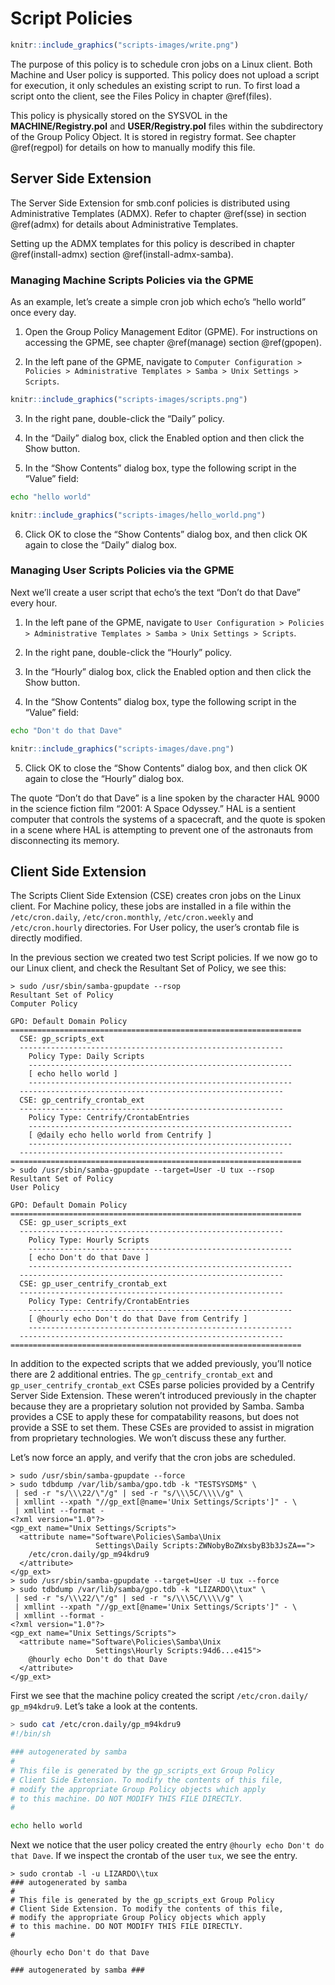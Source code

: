 # Script Policies {#scripts}

```r
knitr::include_graphics("scripts-images/write.png")
```

The purpose of this policy is to schedule cron jobs on a Linux client. Both Machine and User policy is supported. This policy does not upload a script for execution, it only schedules an existing script to run. To first load a script onto the client, see the Files Policy in chapter \@ref(files).

This policy is physically stored on the SYSVOL in the **MACHINE/Registry.pol** and **USER/Registry.pol** files within the subdirectory of the Group Policy Object. It is stored in registry format. See chapter \@ref(regpol) for details on how to manually modify this file.

## Server Side Extension

The Server Side Extension for smb.conf policies is distributed using Administrative Templates (ADMX). Refer to chapter \@ref(sse) in section \@ref(admx) for details about Administrative Templates.

Setting up the ADMX templates for this policy is described in chapter \@ref(install-admx) section \@ref(install-admx-samba).

### Managing Machine Scripts Policies via the GPME {#scripts-gpme}

As an example, let's create a simple cron job which echo's "hello world" once every day.

1. Open the Group Policy Management Editor (GPME). For instructions on accessing the GPME, see chapter \@ref(manage) section \@ref(gpopen).

2. In the left pane of the GPME, navigate to `Computer Configuration > Policies > Administrative Templates > Samba > Unix Settings > Scripts`.

```r
knitr::include_graphics("scripts-images/scripts.png")
```

3. In the right pane, double-click the "Daily" policy.

4. In the "Daily" dialog box, click the Enabled option and then click the Show button.

5. In the "Show Contents" dialog box, type the following script in the "Value" field:

```sh
echo "hello world"
```

```r
knitr::include_graphics("scripts-images/hello_world.png")
```

6. Click OK to close the "Show Contents" dialog box, and then click OK again to close the "Daily" dialog box.

### Managing User Scripts Policies via the GPME

Next we'll create a user script that echo's the text "Don't do that Dave" every hour.

1. In the left pane of the GPME, navigate to `User Configuration > Policies > Administrative Templates > Samba > Unix Settings > Scripts`.

2. In the right pane, double-click the "Hourly" policy.

3. In the "Hourly" dialog box, click the Enabled option and then click the Show button.

4. In the "Show Contents" dialog box, type the following script in the "Value" field:

```sh
echo "Don't do that Dave"
```

```r
knitr::include_graphics("scripts-images/dave.png")
```

5. Click OK to close the "Show Contents" dialog box, and then click OK again to close the "Hourly" dialog box.

The quote "Don't do that Dave" is a line spoken by the character HAL 9000 in the science fiction film "2001: A Space Odyssey." HAL is a sentient computer that controls the systems of a spacecraft, and the quote is spoken in a scene where HAL is attempting to prevent one of the astronauts from disconnecting its memory.

## Client Side Extension

The Scripts Client Side Extension (CSE) creates cron jobs on the Linux client. For Machine policy, these jobs are installed in a file within the `/etc/cron.daily`, `/etc/cron.monthly`, `/etc/cron.weekly` and `/etc/cron.hourly` directories. For User policy, the user's crontab file is directly modified.

In the previous section we created two test Script policies. If we now go to our Linux client, and check the Resultant Set of Policy, we see this:


```
> sudo /usr/sbin/samba-gpupdate --rsop
Resultant Set of Policy
Computer Policy

GPO: Default Domain Policy
=================================================================
  CSE: gp_scripts_ext
  -----------------------------------------------------------
    Policy Type: Daily Scripts
    -----------------------------------------------------------
    [ echo hello world ]
    -----------------------------------------------------------
  -----------------------------------------------------------
  CSE: gp_centrify_crontab_ext
  -----------------------------------------------------------
    Policy Type: Centrify/CrontabEntries
    -----------------------------------------------------------
    [ @daily echo hello world from Centrify ]
    -----------------------------------------------------------
  -----------------------------------------------------------
=================================================================
> sudo /usr/sbin/samba-gpupdate --target=User -U tux --rsop
Resultant Set of Policy
User Policy

GPO: Default Domain Policy
=================================================================
  CSE: gp_user_scripts_ext
  -----------------------------------------------------------
    Policy Type: Hourly Scripts
    -----------------------------------------------------------
    [ echo Don't do that Dave ]
    -----------------------------------------------------------
  -----------------------------------------------------------
  CSE: gp_user_centrify_crontab_ext
  -----------------------------------------------------------
    Policy Type: Centrify/CrontabEntries
    -----------------------------------------------------------
    [ @hourly echo Don't do that Dave from Centrify ]
    -----------------------------------------------------------
  -----------------------------------------------------------
=================================================================
```

In addition to the expected scripts that we added previously, you'll notice there are 2 additional entries. The `gp_centrify_crontab_ext` and `gp_user_centrify_crontab_ext` CSEs parse policies provided by a Centrify Server Side Extension. These weren't introduced previously in the chapter because they are a proprietary solution not provided by Samba. Samba provides a CSE to apply these for compatability reasons, but does not provide a SSE to set them. These CSEs are provided to assist in migration from proprietary technologies. We won't discuss these any further.

Let's now force an apply, and verify that the cron jobs are scheduled.

```
> sudo /usr/sbin/samba-gpupdate --force
> sudo tdbdump /var/lib/samba/gpo.tdb -k "TESTSYSDM$" \
 | sed -r "s/\\\22/\"/g" | sed -r "s/\\\5C/\\\\/g" \
 | xmllint --xpath "//gp_ext[@name='Unix Settings/Scripts']" - \
 | xmllint --format -
<?xml version="1.0"?>
<gp_ext name="Unix Settings/Scripts">
  <attribute name="Software\Policies\Samba\Unix
                   Settings\Daily Scripts:ZWNobyBoZWxsbyB3b3JsZA==">
    /etc/cron.daily/gp_m94kdru9
  </attribute>
</gp_ext>
> sudo /usr/sbin/samba-gpupdate --target=User -U tux --force
> sudo tdbdump /var/lib/samba/gpo.tdb -k "LIZARDO\\tux" \
 | sed -r "s/\\\22/\"/g" | sed -r "s/\\\5C/\\\\/g" \
 | xmllint --xpath "//gp_ext[@name='Unix Settings/Scripts']" - \
 | xmllint --format -
<?xml version="1.0"?>
<gp_ext name="Unix Settings/Scripts">
  <attribute name="Software\Policies\Samba\Unix
                   Settings\Hourly Scripts:94d6...e415">
    @hourly echo Don't do that Dave
  </attribute>
</gp_ext>
```

First we see that the machine policy created the script `/etc/cron.daily/` `gp_m94kdru9`. Let's take a look at the contents.

```bash
> sudo cat /etc/cron.daily/gp_m94kdru9
#!/bin/sh

### autogenerated by samba
#
# This file is generated by the gp_scripts_ext Group Policy
# Client Side Extension. To modify the contents of this file,
# modify the appropriate Group Policy objects which apply
# to this machine. DO NOT MODIFY THIS FILE DIRECTLY.
#

echo hello world
```

Next we notice that the user policy created the entry `@hourly echo Don't do that Dave`. If we inspect the crontab of the user `tux`, we see the entry.

```
> sudo crontab -l -u LIZARDO\\tux
### autogenerated by samba
#
# This file is generated by the gp_scripts_ext Group Policy
# Client Side Extension. To modify the contents of this file,
# modify the appropriate Group Policy objects which apply
# to this machine. DO NOT MODIFY THIS FILE DIRECTLY.
#

@hourly echo Don't do that Dave

### autogenerated by samba ###
```
